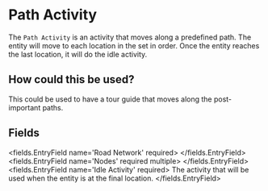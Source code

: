 
# Path Activity 

The `Path Activity` is an activity that moves along a predefined path.
The entity will move to each location in the set in order.
Once the entity reaches the last location, it will do the idle activity.

## How could this be used?
This could be used to have a tour guide that moves along the post-important paths.


## Fields

<fields.EntryField name='Road Network' required>
</fields.EntryField>
<fields.EntryField name='Nodes' required multiple>
</fields.EntryField>
<fields.EntryField name='Idle Activity' required>
     The activity that will be used when the entity is at the final location.
</fields.EntryField>
